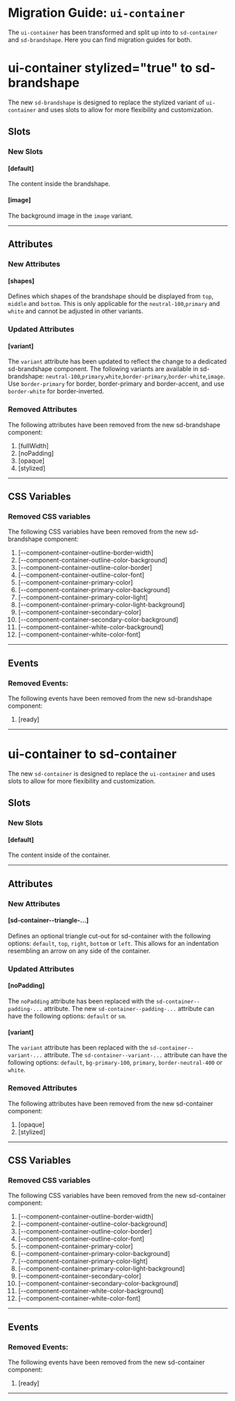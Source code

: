 
<Meta title="Docs/Migration/ui-container" />

# Migration Guide: `ui-container`

The `ui-container` has been transformed and split up into to `sd-container` and `sd-brandshape`. Here you can find migration guides for both.

# ui-container stylized="true" to sd-brandshape

The new `sd-brandshape` is designed to replace the stylized variant of `ui-container` and uses slots to allow for more flexibility and customization.

## Slots

### New Slots

#### [default]

The content inside the brandshape.

#### [image]

The background image in the `image` variant.

<hr />

## Attributes

### New Attributes

#### [shapes]

Defines which shapes of the brandshape should be displayed from `top`, `middle` and `bottom`. This is only applicable for the `neutral-100`,`primary` and `white` and cannot be adjusted in other variants.

### Updated Attributes

#### [variant]

The `variant` attribute has been updated to reflect the change to a dedicated sd-brandshape component. The following variants are available in sd-brandshape: `neutral-100`,`primary`,`white`,`border-primary`,`border-white`,`image`. Use `border-primary` for border, border-primary and border-accent, and use `border-white` for border-inverted.

### Removed Attributes

The following attributes have been removed from the new sd-brandshape component:

1. [fullWidth]
2. [noPadding]
3. [opaque]
4. [stylized]

<hr />

## CSS Variables

### Removed CSS variables

The following CSS variables have been removed from the new sd-brandshape component:

1. [--component-container-outline-border-width]
2. [--component-container-outline-color-background]
3. [--component-container-outline-color-border]
4. [--component-container-outline-color-font]
5. [--component-container-primary-color]
6. [--component-container-primary-color-background]
7. [--component-container-primary-color-light]
8. [--component-container-primary-color-light-background]
9. [--component-container-secondary-color]
10. [--component-container-secondary-color-background]
11. [--component-container-white-color-background]
12. [--component-container-white-color-font]

<hr />

## Events

### Removed Events:

The following events have been removed from the new sd-brandshape component:

1. [ready]

<hr />

# ui-container to sd-container

The new `sd-container` is designed to replace the `ui-container` and uses slots to allow for more flexibility and customization.

## Slots

### New Slots

#### [default]

The content inside of the container.

<hr />

## Attributes

### New Attributes

#### [sd-container--triangle-...]

Defines an optional triangle cut-out for sd-container with the following options: `default`, `top`, `right`, `bottom` or `left`. This allows for an indentation resembling an arrow on any side of the container.

### Updated Attributes

#### [noPadding]

The `noPadding` attribute has been replaced with the `sd-container--padding-...` attribute. The new `sd-container--padding-...` attribute can have the following options: `default` or `sm`.

#### [variant]

The `variant` attribute has been replaced with the `sd-container--variant-...` attribute. The `sd-container--variant-...` attribute can have the following options: `default`, `bg-primary-100`, `primary`, `border-neutral-400` or `white`.

### Removed Attributes

The following attributes have been removed from the new sd-container component:

1. [opaque]
2. [stylized]

<hr />

## CSS Variables

### Removed CSS variables

The following CSS variables have been removed from the new sd-container component:

1. [--component-container-outline-border-width]
2. [--component-container-outline-color-background]
3. [--component-container-outline-color-border]
4. [--component-container-outline-color-font]
5. [--component-container-primary-color]
6. [--component-container-primary-color-background]
7. [--component-container-primary-color-light]
8. [--component-container-primary-color-light-background]
9. [--component-container-secondary-color]
10. [--component-container-secondary-color-background]
11. [--component-container-white-color-background]
12. [--component-container-white-color-font]

<hr />

## Events

### Removed Events:

The following events have been removed from the new sd-container component:

1. [ready]

<hr />
